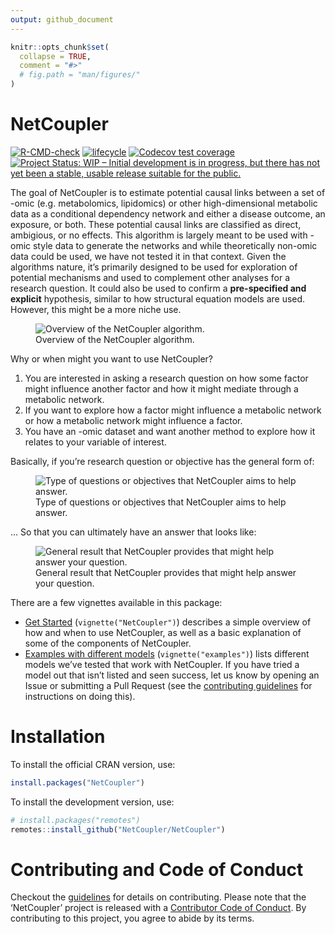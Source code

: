 ```yaml
---
output: github_document
---
```


<!-- README.md is generated from README.Rmd. Please edit that file -->

```r
knitr::opts_chunk$set(
  collapse = TRUE,
  comment = "#>"
  # fig.path = "man/figures/"
)
```

# NetCoupler

<!-- badges: start -->
[![R-CMD-check](https://github.com/NetCoupler/NetCoupler/workflows/R-CMD-check/badge.svg)](https://github.com/NetCoupler/NetCoupler/actions)
[![lifecycle](https://img.shields.io/badge/lifecycle-experimental-orange.svg)](https://lifecycle.r-lib.org/articles/stages.html)
[![Codecov test coverage](https://codecov.io/gh/NetCoupler/NetCoupler/branch/main/graph/badge.svg)](https://app.codecov.io/gh/NetCoupler/NetCoupler?branch=main)
[![Project Status: WIP – Initial development is in progress, but there has not yet been a stable, usable release suitable for the public.](https://www.repostatus.org/badges/latest/wip.svg)](https://www.repostatus.org/#wip)
<!-- badges: end -->

The goal of NetCoupler is to estimate potential causal links between a set of
-omic (e.g. metabolomics, lipidomics) or other high-dimensional metabolic data
as a conditional dependency network and either a disease outcome, an exposure,
or both. These potential causal links are classified as direct, ambigious, or
no effects. This algorithm is largely meant to be used with -omic style
data to generate the networks and while theoretically non-omic data could be
used, we have not tested it in that context. Given the algorithms nature,
it's primarily designed to be used for exploration of potential mechanisms
and used to complement other analyses for a research question. It could also
be used to confirm a **pre-specified and explicit** hypothesis, similar to how
structural equation models are used. However, this might be a more niche use.

![Overview of the NetCoupler algorithm.](man/figures/algorithm.svg)

Why or when might you want to use NetCoupler?

1. You are interested in asking a research question on how some factor might influence
another factor and how it might mediate through a metabolic network.
1. If you want to explore how a factor might influence a metabolic network or
how a metabolic network might influence a factor.
1. You have an -omic dataset and want another method to explore how it relates
to your variable of interest.

Basically, if you're research question or objective has the general form of:

![Type of questions or objectives that NetCoupler aims to help answer.](man/figures/aim-question.png)

... So that you can ultimately have an answer that looks like:

![General result that NetCoupler provides that might help answer your question.](vignettes/aim-output.png)

There are a few vignettes available in this package:

- [Get Started](https://netcoupler.github.io/NetCoupler/articles/NetCoupler.html)
(`vignette("NetCoupler")`)
describes a simple overview of how and when to use NetCoupler, as well as a
basic explanation of some of the components of NetCoupler.
- [Examples with different models](https://netcoupler.github.io/NetCoupler/articles/examples.html)
(`vignette("examples")`) lists different models we've tested that work with
NetCoupler. If you have tried a model out that isn't listed and seen success,
let us know by opening an Issue or submitting a Pull Request (see the 
[contributing guidelines](https://github.com/NetCoupler/NetCoupler/blob/main/.github/CONTRIBUTING.md)
for instructions on doing this).
<!-- TODO: Add link to description vignette when its done -->

# Installation

To install the official CRAN version, use:

```r
install.packages("NetCoupler")
```

To install the development version, use:

```r
# install.packages("remotes")
remotes::install_github("NetCoupler/NetCoupler")
```

# Contributing and Code of Conduct

Checkout the [guidelines](https://github.com/NetCoupler/NetCoupler/blob/main/.github/CONTRIBUTING.md)
for details on contributing.
Please note that the 'NetCoupler' project is released with a
[Contributor Code of Conduct](https://github.com/NetCoupler/NetCoupler/blob/main/CODE_OF_CONDUCT.md).
By contributing to this project, you agree to abide by its terms.

